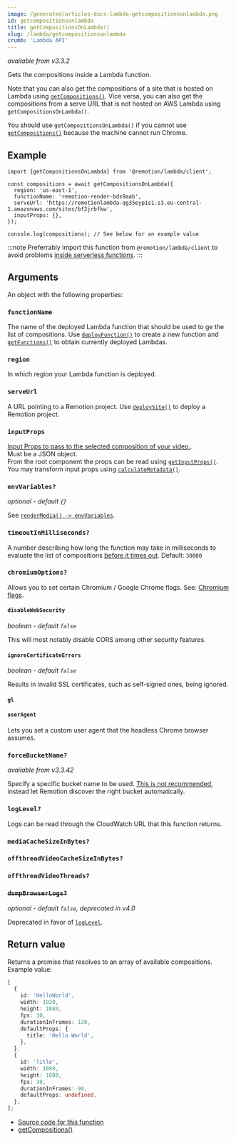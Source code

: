 ```yaml
---
image: /generated/articles-docs-lambda-getcompositionsonlambda.png
id: getcompositionsonlambda
title: getCompositionsOnLambda()
slug: /lambda/getcompositionsonlambda
crumb: 'Lambda API'
---
```


_available from v3.3.2_

Gets the compositions inside a Lambda function.

Note that you can also get the compositions of a site that is hosted on Lambda using [`getCompositions()`](/docs/renderer/get-compositions). Vice versa, you can also get the compositions from a serve URL that is not hosted on AWS Lambda using `getCompositionsOnLambda()`.

You should use `getCompositionsOnLambda()` if you cannot use [`getCompositions()`](/docs/renderer/get-compositions) because the machine cannot run Chrome.

## Example

```tsx twoslash
import {getCompositionsOnLambda} from '@remotion/lambda/client';

const compositions = await getCompositionsOnLambda({
  region: 'us-east-1',
  functionName: 'remotion-render-bds9aab',
  serveUrl: 'https://remotionlambda-qg35eyp1s1.s3.eu-central-1.amazonaws.com/sites/bf2jrbfkw',
  inputProps: {},
});

console.log(compositions); // See below for an example value
```

:::note
Preferrably import this function from `@remotion/lambda/client` to avoid problems [inside serverless functions](/docs/lambda/light-client).
:::

## Arguments

An object with the following properties:

### `functionName`

The name of the deployed Lambda function that should be used to ge the list of compositions.
Use [`deployFunction()`](/docs/lambda/deployfunction) to create a new function and [`getFunctions()`](/docs/lambda/getfunctions) to obtain currently deployed Lambdas.

### `region`

In which region your Lambda function is deployed.

### `serveUrl`

A URL pointing to a Remotion project. Use [`deploySite()`](/docs/lambda/deploysite) to deploy a Remotion project.

### `inputProps`

[Input Props to pass to the selected composition of your video.](/docs/passing-props#passing-input-props-in-the-cli).  
Must be a JSON object.  
From the root component the props can be read using [`getInputProps()`](/docs/get-input-props).  
You may transform input props using [`calculateMetadata()`](/docs/calculate-metadata).

### `envVariables?`

_optional - default `{}`_

See [`renderMedia() -> envVariables`](/docs/renderer/render-media#envvariables).

### `timeoutInMilliseconds?`

A number describing how long the function may take in milliseconds to evaluate the list of compositions [before it times out](/docs/timeout). Default: `30000`

### `chromiumOptions?`

Allows you to set certain Chromium / Google Chrome flags. See: [Chromium flags](/docs/chromium-flags).

#### `disableWebSecurity`

_boolean - default `false`_

This will most notably disable CORS among other security features.

#### `ignoreCertificateErrors`

_boolean - default `false`_

Results in invalid SSL certificates, such as self-signed ones, being ignored.

#### `gl`

<Options id="gl" />

#### `userAgent`<AvailableFrom v="3.3.83"/>

Lets you set a custom user agent that the headless Chrome browser assumes.

### `forceBucketName?`

_available from v3.3.42_

Specify a specific bucket name to be used. [This is not recommended](/docs/lambda/multiple-buckets), instead let Remotion discover the right bucket automatically.

### `logLevel?`

<Options id="log" />

Logs can be read through the CloudWatch URL that this function returns.

### `mediaCacheSizeInBytes?`<AvailableFrom v="4.0.352"/>

<Options id="media-cache-size-in-bytes" />

### `offthreadVideoCacheSizeInBytes?`<AvailableFrom v="4.0.23"/>

<Options id="offthreadvideo-cache-size-in-bytes" />

### `offthreadVideoThreads?`<AvailableFrom v="4.0.261"/>

<Options id="offthreadvideo-video-threads" />

### ~~`dumpBrowserLogs?`~~

_optional - default `false`, deprecated in v4.0_

Deprecated in favor of [`logLevel`](#loglevel).

## Return value

Returns a promise that resolves to an array of available compositions. Example value:

```ts twoslash
[
  {
    id: 'HelloWorld',
    width: 1920,
    height: 1080,
    fps: 30,
    durationInFrames: 120,
    defaultProps: {
      title: 'Hello World',
    },
  },
  {
    id: 'Title',
    width: 1080,
    height: 1080,
    fps: 30,
    durationInFrames: 90,
    defaultProps: undefined,
  },
];
```

- [Source code for this function](https://github.com/remotion-dev/remotion/blob/main/packages/lambda/src/api/get-compositions-on-lambda.ts)
- [getCompositions()](/docs/renderer/get-compositions)
